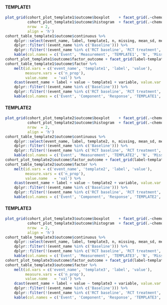 #### TEMPLATE1
```r
plot_grid(cohort_plot_template1$outcome$boxplot    + facet_grid(.~chemotherapy),
          cohort_plot_template1$outcome$histogram  + facet_grid(.~chemotherapy),
          nrow  = 2,
          align = 'h')
cohort_table_template1$outcome$continuous %>%
    dplyr::select(event_name, label, template1, n, missing, mean_sd, median_iqr, range) %>%
    dplyr::filter(!(event_name %in% c('Baseline'))) %>%
    dplyr::filter(!(event_name %in% c('RCT baseline', 'RCT treatment', 'RCT 6 weeks', 'RCT 6 months'))) %>%
    kable(col.names = c('Event', 'Measurement', 'TEMPLATE1', 'N', 'Missing', 'Mean (SD)', 'Median (IQR)', 'Range'))
cohort_plot_template1$outcome$factor_outcome + facet_grid(label~template1)
cohort_table_template1$outcome$factor %>%
    melt(id.vars = c('event_name', 'template1', 'label', 'value'),
         measure.vars = c('n_prop'),
         value.name   = 'val') %>%
    dcast(event_name + label + value ~ template1 + variable, value.var = 'val') %>%
    dplyr::filter(!(event_name %in% c('Baseline'))) %>%
    dplyr::filter(!(event_name %in% c('RCT baseline', 'RCT treatment', 'RCT 6 weeks', 'RCT 6 months'))) %>%
    kable(col.names = c('Event', 'Component', 'Response', 'TEMPLATE1', 'No TEMPLATE1', 'Missing TEMPLATE1'))

```

#### TEMPLATE2
```r
plot_grid(cohort_plot_template2$outcome$boxplot    + facet_grid(.~chemotherapy),
          cohort_plot_template2$outcome$histogram  + facet_grid(.~chemotherapy),
          nrow  = 2,
          align = 'h')
cohort_table_template2$outcome$continuous %>%
    dplyr::select(event_name, label, template2, n, missing, mean_sd, median_iqr, range) %>%
    dplyr::filter(!(event_name %in% c('Baseline'))) %>%
    dplyr::filter(!(event_name %in% c('RCT baseline', 'RCT treatment', 'RCT 6 weeks', 'RCT 6 months'))) %>%
    kable(col.names = c('Event', 'Measurement', 'TEMPLATE2', 'N', 'Missing', 'Mean (SD)', 'Median (IQR)', 'Range'))
cohort_plot_template2$outcome$factor_outcome + facet_grid(label~template2)
cohort_table_template2$outcome$factor %>%
    melt(id.vars = c('event_name', 'template2', 'label', 'value'),
         measure.vars = c('n_prop'),
         value.name   = 'val') %>%
    dcast(event_name + label + value ~ template2 + variable, value.var = 'val') %>%
    dplyr::filter(!(event_name %in% c('Baseline'))) %>%
    dplyr::filter(!(event_name %in% c('RCT baseline', 'RCT treatment', 'RCT 6 weeks', 'RCT 6 months'))) %>%
    kable(col.names = c('Event', 'Component', 'Response', 'TEMPLATE2', 'No TEMPLATE2', 'Missing TEMPLATE2'))

```

#### TEMPLATE3
```r
plot_grid(cohort_plot_template3$outcome$boxplot    + facet_grid(.~chemotherapy),
          cohort_plot_template3$outcome$histogram  + facet_grid(.~chemotherapy),
          nrow  = 2,
          align = 'h')
cohort_table_template3$outcome$continuous %>%
    dplyr::select(event_name, label, template3, n, missing, mean_sd, median_iqr, range) %>%
    dplyr::filter(!(event_name %in% c('Baseline'))) %>%
    dplyr::filter(!(event_name %in% c('RCT baseline', 'RCT treatment', 'RCT 6 weeks', 'RCT 6 months'))) %>%
    kable(col.names = c('Event', 'Measurement', 'TEMPLATE3', 'N', 'Missing', 'Mean (SD)', 'Median (IQR)', 'Range'))
cohort_plot_template3$outcome$factor_outcome + facet_grid(label~template3)
cohort_table_template3$outcome$factor %>%
    melt(id.vars = c('event_name', 'template3', 'label', 'value'),
         measure.vars = c('n_prop'),
         value.name   = 'val') %>%
    dcast(event_name + label + value ~ template3 + variable, value.var = 'val') %>%
    dplyr::filter(!(event_name %in% c('Baseline'))) %>%
    dplyr::filter(!(event_name %in% c('RCT baseline', 'RCT treatment', 'RCT 6 weeks', 'RCT 6 months'))) %>%
    kable(col.names = c('Event', 'Component', 'Response', 'TEMPLATE3', 'No TEMPLATE3', 'Missing TEMPLATE3'))

```
